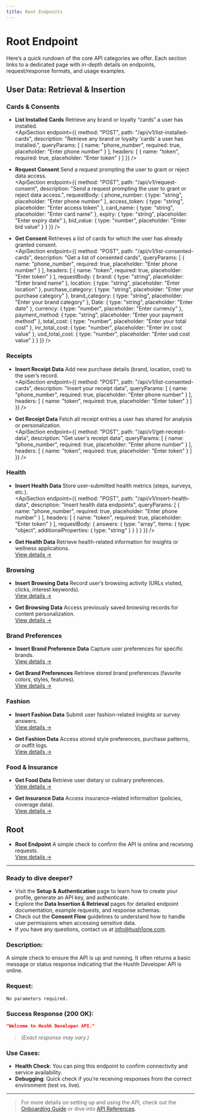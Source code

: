 ```yaml
---
title: Root Endpoints
---
```


# Root Endpoint

Here’s a quick rundown of the core API categories we offer. Each section links to a dedicated page with in-depth details on endpoints, request/response formats, and usage examples.

## User Data: Retrieval & Insertion

### Cards & Consents

- **List Installed Cards**
  Retrieve any brand or loyalty “cards” a user has installed.  
  <ApiSection 
  endpoint={{
    method: "POST",
    path: "/api/v1/list-installed-cards",
    description: "Retrieve any brand or loyalty 'cards' a user has installed.",
    queryParams: [
      { name: "phone_number", required: true, placeholder: "Enter phone number" }
    ],
    headers: [
      { name: "token", required: true, placeholder: "Enter token" }
    ]
  }}
  />


- **Request Consent**
  Send a request prompting the user to grant or reject data access.  
  <ApiSection 
  endpoint={{
    method: "POST",
    path: "/api/v1/request-consent",
    description: "Send a request prompting the user to grant or reject data access.",
    requestBody: {
      phone_number: { type: "string", placeholder: "Enter phone number" },
      access_token: { type: "string", placeholder: "Enter access token" },
      card_name: { type: "string", placeholder: "Enter card name" },
      expiry: { type: "string", placeholder: "Enter expiry date" },
      bid_value: { type: "number", placeholder: "Enter bid value" }
    }
  }}
  />

- **Get Consent**
  Retrieves a list of cards for which the user has already granted consent.  
  <ApiSection 
  endpoint={{
    method: "POST",
    path: "/api/v1/list-consented-cards",
    description: "Get a list of consented cards",
    queryParams: [
      { name: "phone_number", required: true, placeholder: "Enter phone number" }
    ],
    headers: [
      { name: "token", required: true, placeholder: "Enter token" }
    ],
    requestBody: {
      brand: { type: "string", placeholder: "Enter brand name" },
      location: { type: "string", placeholder: "Enter location" },
      purchase_category: { type: "string", placeholder: "Enter your purchase category" },
      brand_category: { type: "string", placeholder: "Enter your brand category" },
      Date: { type: "string", placeholder: "Enter date" },
      currency: { type: "number", placeholder: "Enter currency" },
      payment_method: { type: "string", placeholder: "Enter your payment method" },
      total_cost: { type: "number", placeholder: "Enter your total cost" },
      inr_total_cost: { type: "number", placeholder: "Enter inr cost value" },
      usd_total_cost: { type: "number", placeholder: "Enter usd cost value" }
    }
  }}
  />

### Receipts

- **Insert Receipt Data**
  Add new purchase details (brand, location, cost) to the user’s record.  
  <ApiSection 
  endpoint={{
    method: "POST",
    path: "/api/v1/list-consented-cards",
    description: "Insert your receipt data",
    queryParams: [
      { name: "phone_number", required: true, placeholder: "Enter phone number" }
    ],
    headers: [
      { name: "token", required: true, placeholder: "Enter token" }
    ]
  }}
  />

- **Get Receipt Data**
  Fetch all receipt entries a user has shared for analysis or personalization.  
  <ApiSection 
  endpoint={{
    method: "POST",
    path: "/api/v1/get-receipt-data",
    description: "Get user's receipt data",
    queryParams: [
      { name: "phone_number", required: true, placeholder: "Enter phone number" }
    ],
    headers: [
      { name: "token", required: true, placeholder: "Enter token" }
    ]
  }}
  />


### Health

- **Insert Health Data**
  Store user-submitted health metrics (steps, surveys, etc.).  
  <ApiSection 
    endpoint={{
    method: "POST",
    path: "/api/v1/insert-health-data",
    description: "Insert health data endpoints",
    queryParams: [
      { name: "phone_number", required: true, placeholder: "Enter phone number" }
    ],
    headers: [
      { name: "token", required: true, placeholder: "Enter token" }
    ],
    requestBody: {
      answers: {
        type: "array",
        items: {
          type: "object",
          additionalProperties: { type: "string" }
        }
      }
    }
    }}
  />

- **Get Health Data**
  Retrieve health-related information for insights or wellness applications.  
  [View details →](#)

### Browsing

- **Insert Browsing Data**
  Record user’s browsing activity (URLs visited, clicks, interest keywords).  
  [View details →](#)

- **Get Browsing Data**
  Access previously saved browsing records for content personalization.  
  [View details →](#)

### Brand Preferences

- **Insert Brand Preference Data**
  Capture user preferences for specific brands.  
  [View details →](#)

- **Get Brand Preferences**
  Retrieve stored brand preferences (favorite colors, styles, features).  
  [View details →](#)

### Fashion

- **Insert Fashion Data**
  Submit user fashion-related insights or survey answers.  
  [View details →](#)

- **Get Fashion Data**
  Access stored style preferences, purchase patterns, or outfit logs.  
  [View details →](#)

### Food & Insurance

- **Get Food Data**
  Retrieve user dietary or culinary preferences.  
  [View details →](#)

- **Get Insurance Data**
  Access insurance-related information (policies, coverage data).  
  [View details →](#)

## Root

- **Root Endpoint**
  A simple check to confirm the API is online and receiving requests.  
  [View details →](#)

---

### Ready to dive deeper?

- Visit the **Setup & Authentication** page to learn how to create your profile, generate an API key, and authenticate.
- Explore the **Data Insertion & Retrieval** pages for detailed endpoint documentation, example requests, and response schemas.
- Check out the **Consent Flow** guidelines to understand how to handle user permissions when accessing sensitive data.
- If you have any questions, contact us at [info@hush1one.com](mailto:info@hush1one.com).


### Description:
A simple check to ensure the API is up and running. It often returns a basic message or status response indicating that the Hushh Developer API is online.

### Request:
```http
No parameters required.
```



### Success Response (200 OK):
```json
"Welcome to Hushh Developer API."
```

> *(Exact response may vary.)*

### Use Cases:

- **Health Check**: You can ping this endpoint to confirm connectivity and service availability.
- **Debugging**: Quick check if you’re receiving responses from the correct environment (test vs. live).

---

> For more details on setting up and using the API, check out the [Onboarding Guide](/onboarding) or dive into [API References](/api-reference).
